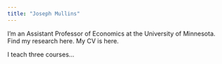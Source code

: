 ```yaml
---
title: "Joseph Mullins"
---
```


I'm an Assistant Professor of Economics at the University of Minnesota. Find my research here. My CV is here.

I teach three courses...